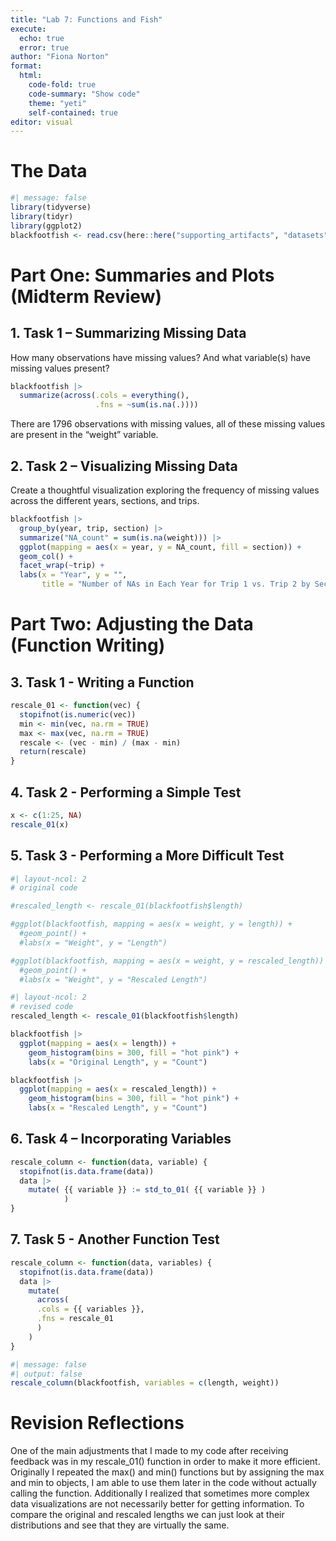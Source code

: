 ```yaml
---
title: "Lab 7: Functions and Fish"
execute:
  echo: true
  error: true 
author: "Fiona Norton"
format: 
  html: 
    code-fold: true
    code-summary: "Show code"
    theme: "yeti"
    self-contained: true
editor: visual
---
```


# The Data

```r
#| message: false
library(tidyverse)
library(tidyr)
library(ggplot2)
blackfootfish <- read.csv(here::here("supporting_artifacts", "datasets", "BlackfootFish.csv"))
```

# Part One: Summaries and Plots (Midterm Review)

## 1. Task 1 -- Summarizing Missing Data

How many observations have missing values? And what variable(s) have missing values present?

```r
blackfootfish |> 
  summarize(across(.cols = everything(), 
                   .fns = ~sum(is.na(.))))
```

There are 1796 observations with missing values, all of these missing values are present in the "weight" variable.

## 2. Task 2 -- Visualizing Missing Data

Create a thoughtful visualization exploring the frequency of missing values across the different years, sections, and trips.

```r
blackfootfish |> 
  group_by(year, trip, section) |> 
  summarize("NA_count" = sum(is.na(weight))) |> 
  ggplot(mapping = aes(x = year, y = NA_count, fill = section)) +
  geom_col() +
  facet_wrap(~trip) +
  labs(x = "Year", y = "", 
       title = "Number of NAs in Each Year for Trip 1 vs. Trip 2 by Section")
```

# Part Two: Adjusting the Data (Function Writing)

## 3. Task 1 - Writing a Function

```r
rescale_01 <- function(vec) {
  stopifnot(is.numeric(vec))
  min <- min(vec, na.rm = TRUE)
  max <- max(vec, na.rm = TRUE)
  rescale <- (vec - min) / (max - min)
  return(rescale)
}
```

## 4. Task 2 - Performing a Simple Test

```r
x <- c(1:25, NA)
rescale_01(x)
```

## 5. Task 3 - Performing a More Difficult Test

```r
#| layout-ncol: 2
# original code

#rescaled_length <- rescale_01(blackfootfish$length)

#ggplot(blackfootfish, mapping = aes(x = weight, y = length)) +
  #geom_point() +
  #labs(x = "Weight", y = "Length")

#ggplot(blackfootfish, mapping = aes(x = weight, y = rescaled_length)) +
  #geom_point() +
  #labs(x = "Weight", y = "Rescaled Length")

```

```r
#| layout-ncol: 2
# revised code
rescaled_length <- rescale_01(blackfootfish$length)

blackfootfish |> 
  ggplot(mapping = aes(x = length)) +
    geom_histogram(bins = 300, fill = "hot pink") +
    labs(x = "Original Length", y = "Count")

blackfootfish |> 
  ggplot(mapping = aes(x = rescaled_length)) +
    geom_histogram(bins = 300, fill = "hot pink") +
    labs(x = "Rescaled Length", y = "Count")
```

## 6. Task 4 -- Incorporating Variables

```r
rescale_column <- function(data, variable) {
  stopifnot(is.data.frame(data))
  data |> 
    mutate( {{ variable }} := std_to_01( {{ variable }} )
            )
}
```

## 7. Task 5 - Another Function Test

```r
rescale_column <- function(data, variables) {
  stopifnot(is.data.frame(data))
  data |> 
    mutate( 
      across(
      .cols = {{ variables }}, 
      .fns = rescale_01
      )
    )
}
```

```r
#| message: false
#| output: false
rescale_column(blackfootfish, variables = c(length, weight))
```

# Revision Reflections

One of the main adjustments that I made to my code after receiving feedback was in my rescale_01() function in order to make it more efficient. Originally I repeated the max() and min() functions but by assigning the max and min to objects, I am able to use them later in the code without actually calling the function. Additionally I realized that sometimes more complex data visualizations are not necessarily better for getting information. To compare the original and rescaled lengths we can just look at their distributions and see that they are virtually the same.
